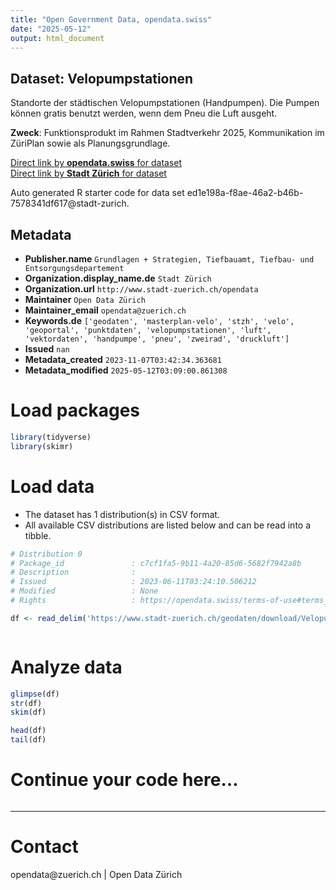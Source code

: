 ```yaml
---
title: "Open Government Data, opendata.swiss"
date: "2025-05-12"
output: html_document
---
```


## Dataset: Velopumpstationen

Standorte der städtischen Velopumpstationen (Handpumpen). Die Pumpen können gratis benutzt werden, wenn dem Pneu die Luft ausgeht.

**Zweck**: Funktionsprodukt im Rahmen Stadtverkehr 2025, Kommunikation im ZüriPlan sowie als Planungsgrundlage.

[Direct link by **opendata.swiss** for dataset](https://opendata.swiss/de/dataset/velopumpstationen)<br>
[Direct link by **Stadt Zürich** for dataset](https://data.stadt-zuerich.ch/dataset/geo_velopumpstationen)

Auto generated R starter code for data set ed1e198a-f8ae-46a2-b46b-7578341df617@stadt-zurich.

## Metadata

- **Publisher.name** `Grundlagen + Strategien, Tiefbauamt, Tiefbau- und Entsorgungsdepartement`
- **Organization.display_name.de** `Stadt Zürich`
- **Organization.url** `http://www.stadt-zuerich.ch/opendata`
- **Maintainer** `Open Data Zürich`
- **Maintainer_email** `opendata@zuerich.ch`
- **Keywords.de** `['geodaten', 'masterplan-velo', 'stzh', 'velo', 'geoportal', 'punktdaten', 'velopumpstationen', 'luft', 'vektordaten', 'handpumpe', 'pneu', 'zweirad', 'druckluft']`
- **Issued** `nan`
- **Metadata_created** `2023-11-07T03:42:34.363681`
- **Metadata_modified** `2025-05-12T03:09:00.861308`


# Load packages

```r

library(tidyverse)
library(skimr)

```

# Load data

-   The dataset has 1 distribution(s) in CSV format.
-   All available CSV distributions are listed below and can be read into a tibble.

```r

# Distribution 0
# Package_id               : c7cf1fa5-9b11-4a20-85d6-5682f7942a8b
# Description              : 
# Issued                   : 2023-06-11T03:24:10.506212
# Modified                 : None
# Rights                   : https://opendata.swiss/terms-of-use#terms_open

df <- read_delim('https://www.stadt-zuerich.ch/geodaten/download/Velopumpstationen?format=10008')



```

# Analyze data

```r

glimpse(df)
str(df)
skim(df)

head(df)
tail(df)

```

# Continue your code here...

```r

```

------------------------------------------------------------------------

# Contact

opendata@zuerich.ch | Open Data Zürich
